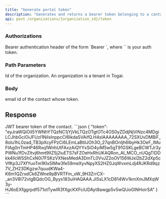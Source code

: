 ```yaml
---
title: "Generate portal token"
description: "Generates and returns a bearer token belonging to a contact scoped to the accounts to which portal access has been granted"
api: post /organizations/{organization_id}/token
---
```


### Authorizations
<ParamField path="Authorization" type="string" required>
  Bearer authentication header of the form `Bearer <token>`, where `<token>` is your auth token.
</ParamField>

### Path Parameters
<ParamField path="organization_id" type="string" required>
  Id of the organization. An organization is a tenant in Togai.
</ParamField>


### Body
<ParamField body="email" type="string" required>
    email id of the contact whose token.
</ParamField>

## Response
<ResponseField name="token" type="string" required>
  JWT bearer token of the contact.
</ResponseField>

<ResponseExample>
```json
{
  "token": "eyJraWQiOiI5YWNhYTQzNC1jYjVkLTQzOTgtOTc4OS0yZDdjNjViNzc4MDgiLCJhbGciOiJFUzI1NiIsInppcCI6IkdaSVAifQ.H4sIAAAAAAAA_72SXUvDMBiF_8oIu1hL0zad_TB3pXcyFPzCi6LEmLaBtilJOh3O_27qnBOnIjh6lbyHk3OeF_IMuFIAg0rrTmHP46Rxq1WnhUtFAxzAiQYYxSiO4yiM5w5gT91GSKLgeBCWTJr3yPWNu1fDvZItvj6hmt9IlZ5j2iuETS7sFZOeHxRhUKAQRon_AI_MCO_nUQgTlDDkk4IlcWSShCxN0i7FSKzVXNesMedA3DmTL0VvJZ2oOV156WJxl2bZ2dXp5cVfKp3J7XfYuoTm1KIx5IMw3fe59meXyvNpyXS2HZ0JqWvxmLdj4RJKRd9qz7V_ZH23DKgzw7quudKWa4-K6m1QZrxdCk6ZWne9pBVRTFm_oW_9H3ZrrCX-_an3V8I72vIgBQdcOG_Byys183uiHAQAAA.Ji5sLX1cD814Wv1kmXmJMXqW3y-HJ6oEXfggrpdf571otTywIR3fXgcKXFciUDAyt8awgp5v5wQUoGINHoirSA"
}
```

</ResponseExample>
